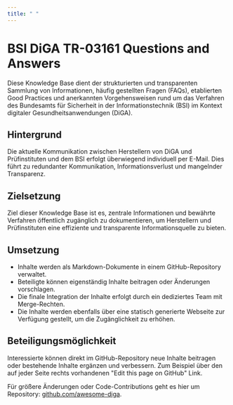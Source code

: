 ```yaml
---
title: " "
---
```


# BSI DiGA TR-03161 Questions and Answers

Diese Knowledge Base dient der strukturierten und transparenten Sammlung von Informationen, häufig gestellten Fragen (FAQs),
etablierten Good Practices und anerkannten Vorgehensweisen rund um das Verfahren des Bundesamts für Sicherheit in der
Informationstechnik (BSI) im Kontext digitaler Gesundheitsanwendungen (DiGA).

## Hintergrund

Die aktuelle Kommunikation zwischen Herstellern von DiGA und Prüfinstituten und dem BSI erfolgt überwiegend individuell
per E-Mail. Dies führt zu redundanter Kommunikation, Informationsverlust und mangelnder Transparenz.

## Zielsetzung

Ziel dieser Knowledge Base ist es, zentrale Informationen und bewährte Verfahren öffentlich zugänglich zu dokumentieren,
um Herstellern und Prüfinstituten eine effiziente und transparente Informationsquelle zu bieten.

## Umsetzung

- Inhalte werden als Markdown-Dokumente in einem GitHub-Repository verwaltet.
- Beteiligte können eigenständig Inhalte beitragen oder Änderungen vorschlagen.
- Die finale Integration der Inhalte erfolgt durch ein dediziertes Team mit Merge-Rechten.
- Die Inhalte werden ebenfalls über eine statisch generierte Webseite zur Verfügung gestellt, um die Zugänglichkeit zu erhöhen.

## Beteiligungsmöglichkeit

Interessierte können direkt im GitHub-Repository neue Inhalte beitragen oder bestehende Inhalte ergänzen und verbessern.
Zum Beispiel über den auf jeder Seite rechts vorhandenen "Edit this page on GitHub" Link.

Für größere Änderungen oder Code-Contributions geht es hier um Repository: [github.com/awesome-diga](https://github.com/awesome-diga/tr-faq).
